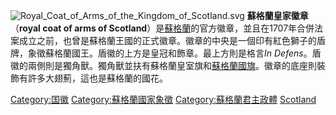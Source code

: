 [[Image:Royal_Coat_of_Arms_of_the_Kingdom_of_Scotland.svg|right]]
'''蘇格蘭皇家徽章'''（'''royal coat of arms of Scotland'''）是[[蘇格蘭|蘇格蘭]]的官方徽章，並且在1707年合併法案成立之前，也曾是蘇格蘭王國的正式徽章。徽章的中央是一個印有紅色獅子的盾牌，象徵蘇格蘭國王。盾徽的上方是皇冠和飾章。最上方則是格言''In Defens''。盾徽的兩側則是獨角獸。獨角獸並扶有蘇格蘭皇室旗和[[蘇格蘭國旗|蘇格蘭國旗]]。徽章的底座則裝飾有許多大翅薊，這也是蘇格蘭的國花。

{{Scotland-stub}}

[[Category:国徽|Category:国徽]]
[[Category:蘇格蘭國家象徵|Category:蘇格蘭國家象徵]]
[[Category:蘇格蘭君主政體|Category:蘇格蘭君主政體]]
[[Category:繪有獅的徽章|Scotland]]